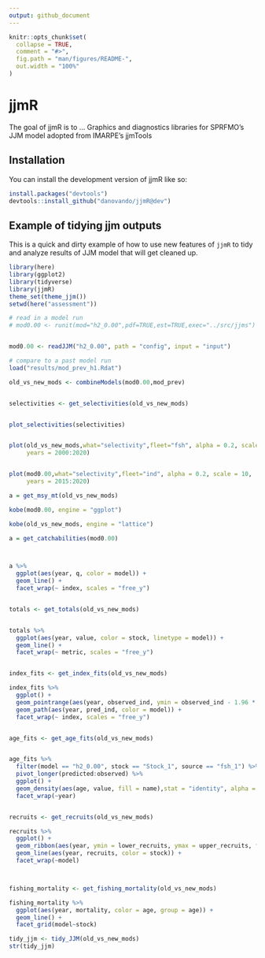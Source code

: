 ```yaml
---
output: github_document
---
```


<!-- README.md is generated from README.Rmd. Please edit that file -->

```r
knitr::opts_chunk$set(
  collapse = TRUE,
  comment = "#>",
  fig.path = "man/figures/README-",
  out.width = "100%"
)
```

# jjmR

<!-- badges: start -->
<!-- badges: end -->

The goal of jjmR is to ... Graphics and diagnostics libraries for SPRFMO's JJM model adopted from IMARPE's jjmTools


## Installation

You can install the development version of jjmR like so:

``` r
install.packages("devtools")
devtools::install_github("danovando/jjmR@dev")
```
## Example of tidying jjm outputs

This is a quick and dirty example of how to use new features of `jjmR` to tidy and analyze results of JJM model that will get cleaned up. 

```r
library(here)
library(ggplot2)
library(tidyverse)
library(jjmR)
theme_set(theme_jjm())
setwd(here("assessment"))

# read in a model run
# mod0.00 <- runit(mod="h2_0.00",pdf=TRUE,est=TRUE,exec="../src/jjms")


mod0.00 <- readJJM("h2_0.00", path = "config", input = "input")

# compare to a past model run
load("results/mod_prev_h1.Rdat")

old_vs_new_mods <- combineModels(mod0.00,mod_prev)


selectivities <- get_selectivities(old_vs_new_mods)


plot_selectivities(selectivities)


plot(old_vs_new_mods,what="selectivity",fleet="fsh", alpha = 0.2, scale = 10,
     years = 2000:2020)


plot(mod0.00,what="selectivity",fleet="ind", alpha = 0.2, scale = 10,
     years = 2015:2020)

a = get_msy_mt(old_vs_new_mods)

kobe(mod0.00, engine = "ggplot")

kobe(old_vs_new_mods, engine = "lattice")

a = get_catchabilities(mod0.00)



a %>% 
  ggplot(aes(year, q, color = model)) + 
  geom_line() + 
  facet_wrap(~ index, scales = "free_y")


totals <- get_totals(old_vs_new_mods)


totals %>% 
  ggplot(aes(year, value, color = stock, linetype = model)) + 
  geom_line() + 
  facet_wrap(~ metric, scales = "free_y")


index_fits <- get_index_fits(old_vs_new_mods)

index_fits %>% 
  ggplot() + 
  geom_pointrange(aes(year, observed_ind, ymin = observed_ind - 1.96 * observed_se, ymax =  observed_ind + 1.96 * observed_se)) +
  geom_path(aes(year, pred_ind, color = model)) + 
  facet_wrap(~ index, scales = "free_y")


age_fits <- get_age_fits(old_vs_new_mods)


age_fits %>% 
  filter(model == "h2_0.00", stock == "Stock_1", source == "fsh_1") %>% 
  pivot_longer(predicted:observed) %>% 
  ggplot() + 
  geom_density(aes(age, value, fill = name),stat = "identity", alpha = 0.5) + 
  facet_wrap(~year)


recruits <- get_recruits(old_vs_new_mods)

recruits %>% 
  ggplot() + 
  geom_ribbon(aes(year, ymin = lower_recruits, ymax = upper_recruits, fill = stock),alpha = 0.5) + 
  geom_line(aes(year, recruits, color = stock)) + 
  facet_wrap(~model)



fishing_mortality <- get_fishing_mortality(old_vs_new_mods)

fishing_mortality %>% 
  ggplot(aes(year, mortality, color = age, group = age)) + 
  geom_line() + 
  facet_grid(model~stock)

tidy_jjm <- tidy_JJM(old_vs_new_mods)
str(tidy_jjm)

```



